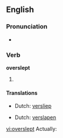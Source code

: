 ==English==

===Pronunciation===
*{{IPA|/'ovəɻslεpt/}}

===Verb===
'''overslept'''

# {{past of|oversleep}}

====Translations====
{{trans-top|past tense of oversleep}}
*Dutch: [[versliep]]
{{trans-mid}}
{{trans-bottom}}
{{trans-top|past participle of oversleep}}
*Dutch: [[verslapen]]
{{trans-mid}}
{{trans-bottom}}
[[vi:overslept]]
Actually: